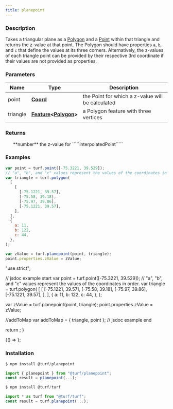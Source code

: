 ```yaml
---
title: planepoint
---
```



### Description

Takes a triangular plane as a [Polygon](https://tools.ietf.org/html/rfc7946#section-3.1.6)
and a [Point](https://tools.ietf.org/html/rfc7946#section-3.1.2) within that triangle and returns the z-value
at that point. The Polygon should have properties `a`, `b`, and `c`
that define the values at its three corners. Alternatively, the z-values
of each triangle point can be provided by their respective 3rd coordinate
if their values are not provided as properties.

### Parameters

| Name     | Type                                                                                                                          | Description                                      |
| -------- | ----------------------------------------------------------------------------------------------------------------------------- | ------------------------------------------------ |
| point    | **[Coord](https://tools.ietf.org/html/rfc7946#section-3.1.1)**                                                                | the Point for which a z-value will be calculated |
| triangle | **[Feature](https://tools.ietf.org/html/rfc7946#section-3.2)\<[Polygon](https://tools.ietf.org/html/rfc7946#section-3.1.6)>** | a Polygon feature with three vertices            |

### Returns

<ul>
  **number** the z-value for `````interpolatedPoint`````

</ul>

### Examples

```javascript
var point = turf.point([-75.3221, 39.529]);
// "a", "b", and "c" values represent the values of the coordinates in order.
var triangle = turf.polygon(
  [
    [
      [-75.1221, 39.57],
      [-75.58, 39.18],
      [-75.97, 39.86],
      [-75.1221, 39.57],
    ],
  ],
  {
    a: 11,
    b: 122,
    c: 44,
  },
);

var zValue = turf.planepoint(point, triangle);
point.properties.zValue = zValue;
```

  "use strict";

  // jsdoc example start
  var point = turf.point([-75.3221, 39.529]);
  // "a", "b", and "c" values represent the values of the coordinates in order.
  var triangle = turf.polygon(
    [
      [
        [-75.1221, 39.57],
        [-75.58, 39.18],
        [-75.97, 39.86],
        [-75.1221, 39.57],
      ],
    ],
    {
      a: 11,
      b: 122,
      c: 44,
    },
  );

  var zValue = turf.planepoint(point, triangle);
  point.properties.zValue = zValue;

  //addToMap
  var addToMap = { triangle, point };
  // jsdoc example end

  return <ExampleMap addToMap={addToMap} />;
}

<BrowserOnly>{() => <Map0 />}</BrowserOnly>;

### Installation

```javascript
$ npm install @turf/planepoint

import { planepoint } from "@turf/planepoint";
const result = planepoint(...);
```

```javascript
$ npm install @turf/turf

import * as turf from "@turf/turf";
const result = turf.planepoint(...);
```
